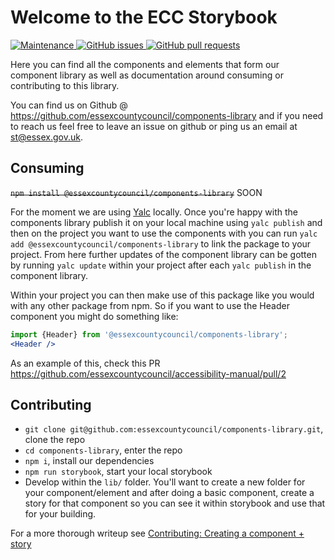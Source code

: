 
<Meta title="Introduction" />

# Welcome to the ECC Storybook

<a href="https://github.com/essexcountycouncil/components-library/graphs/commit-activity">
    <img
        alt="Maintenance"
        src="https://img.shields.io/badge/Maintained%3F-yes-green.svg"
        style={{ display: "inline-block" }}
    />
</a>

<a href="https://github.com/essexcountycouncil/components-library/issues/">
    <img
        alt="GitHub issues"
        src="https://img.shields.io/github/issues/essexcountycouncil/components-library.js.svg"
        style={{ display: "inline-block", margin: "0px 5px" }}
    />
</a>

<a href="https://github.com/essexcountycouncil/components-library/pulls/">
    <img
        alt="GitHub pull requests"
        src="https://img.shields.io/github/issues-pr/essexcountycouncil/components-library"
        style={{ display: "inline-block" }}
    />
</a>

Here you can find all the components and elements that form our component library as well as documentation around consuming or contributing to this library.

You can find us on Github @ https://github.com/essexcountycouncil/components-library and if you need to reach us feel free to leave an issue on github or ping us an email at st@essex.gov.uk.

## Consuming

~~`npm install @essexcountycouncil/components-library`~~ SOON

For the moment we are using [Yalc](https://github.com/whitecolor/yalc) locally. Once you're happy with the components library publish it on your local machine using `yalc publish` and then on the project you want to use the components with you can run `yalc add @essexcountycouncil/components-library` to link the package to your project. From here further updates of the component library can be gotten by running `yalc update` within your project after each `yalc publish` in the component library.

Within your project you can then make use of this package like you would with any other package from npm. So if you want to use the Header component you might do something like:

```jsx
import {Header} from '@essexcountycouncil/components-library';
<Header />
```

As an example of this, check this PR https://github.com/essexcountycouncil/accessibility-manual/pull/2

## Contributing

-   `git clone git@github.com:essexcountycouncil/components-library.git`, clone the repo
-   `cd components-library`, enter the repo
-   `npm i`, install our dependencies
-   `npm run storybook`, start your local storybook
-   Develop within the `lib/` folder. You'll want to create a new folder for your component/element and after doing a basic component, create a story for that component so you can see it within storybook and use that for your building.

For a more thorough writeup see [Contributing: Creating a component + story](/?path=/docs/contributing--page)

